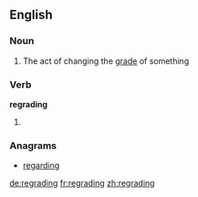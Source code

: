 ==English==

===Noun===
{{en-noun}}

# The act of changing the [[grade]] of something

===Verb===
'''regrading'''

# {{present participle of|regrade|lang=en}}

===Anagrams===
* [[regarding#English|regarding]]

[[de:regrading]]
[[fr:regrading]]
[[zh:regrading]]